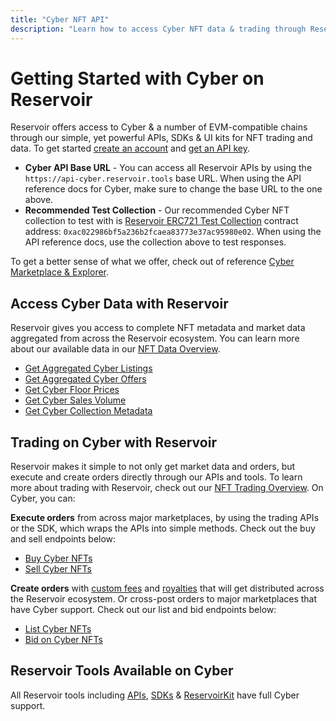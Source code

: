 ```yaml
---
title: "Cyber NFT API"
description: "Learn how to access Cyber NFT data & trading through Reservoir's developer tools"
---
```


# Getting Started with Cyber on Reservoir

Reservoir offers access to Cyber & a number of EVM-compatible chains through our simple, yet powerful APIs, SDKs & UI kits for NFT trading and data. To get started [create an account](https://dashboard.reservoir.tools/) and [get an API key](/reference/dashboard-sign-up).

* **Cyber API Base URL** - You can access all Reservoir APIs by using the `https://api-cyber.reservoir.tools` base URL. When using the API reference docs for Cyber, make sure to change the base URL to the one above.
* **Recommended Test Collection** - Our recommended Cyber NFT collection to test with is [Reservoir ERC721 Test Collection](https://cyberscan.co/address/0xac022986bf5a236b2fcaea83773e37ac95980e02) contract address: `0xac022986bf5a236b2fcaea83773e37ac95980e02`. When using the API reference docs, use the collection above to test responses.

To get a better sense of what we offer, check out of reference [Cyber Marketplace & Explorer](https://explorer.reservoir.tools/cyber).

## Access Cyber Data with Reservoir

Reservoir gives you access to complete NFT metadata and market data aggregated from across the Reservoir ecosystem. You can learn more about our available data in our [NFT Data Overview](/reference/nft-data-overview).

* [Get Aggregated Cyber Listings](/reference/getordersasksv5)
* [Get Aggregated Cyber Offers](/reference/getordersbidsv6)
* [Get Cyber Floor Prices](/reference/getcollectionsv7)
* [Get Cyber Sales Volume](/reference/getcollectionsdailyvolumesv1)
* [Get Cyber Collection Metadata](/reference/gettokensv7)

## Trading on Cyber with Reservoir

Reservoir makes it simple to not only get market data and orders, but execute and create orders directly through our APIs and tools. To learn more about trading with Reservoir, check out our [NFT Trading Overview](/reference/creating-and-filling-orders). On Cyber, you can:

**Execute orders** from across major marketplaces, by using the trading APIs or the SDK, which wraps the APIs into simple methods. Check out the buy and sell endpoints below:

* [Buy Cyber NFTs](/reference/postexecutebuyv7)
* [Sell Cyber NFTs](/reference/postexecutesellv7)

**Create orders** with [custom fees](/docs/custom-fees) and [royalties](/docs/royalties) that will get distributed across the Reservoir ecosystem. Or cross-post orders to major marketplaces that have Cyber support. Check out our list and bid endpoints below:

* [List Cyber NFTs](/reference/postexecutelistv5)
* [Bid on Cyber NFTs](/reference/postexecutebidv5)

## Reservoir Tools Available on Cyber

All Reservoir tools including [APIs](/reference/overview), [SDKs](/reference/reservoir-sdk-jstsnode) & [ReservoirKit](/reference/reservoirkit) have full Cyber support.
